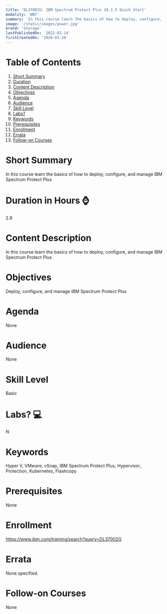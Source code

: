```yaml
---
title: 'DL37002G: IBM Spectrum Protect Plus 10.1.5 Quick Start'
modality: 'WBT'
summary: 'In this course learn the basics of how to deploy, configure, and manage IBM Spectrum Protect Plus'
image: '/static/images/power.jpg'
brand: 'Storage'
lastPublishedOn: '2022-02-14'
firstCreatedOn: '2020-03-20'
---
```

# Table of Contents
1.  [Short Summary](#short-summary)
2.  [Duration](#duration-in-hours-)
3.  [Content Description](#content-description)
4.  [Objectives](#objectives)
5.  [Agenda](#agenda)
6.  [Audience](#audience)
7.  [Skill Level](#skill-level)
8.  [Labs?](#labs-)
9.  [Keywords](#keywords)
10. [Prerequisites](#prerequisites)
11. [Enrollment](#enrollment)
12. [Errata](#errata)
13. [Follow-on Courses](#follow-on-courses)

# Short Summary
In this course learn the basics of how to deploy, configure, and manage IBM Spectrum Protect Plus

# Duration in Hours ⌚
2.8

# Content Description
In this course learn the basics of how to deploy, configure, and manage IBM Spectrum Protect Plus

# Objectives
Deploy, configure, and manage IBM Spectrum Protect Plus



# Agenda
None

# Audience
None

# Skill Level
Basic               

# Labs? 💻
N

# Keywords
Hyper V, VMware, vSnap,  IBM Spectrum Protect Plus,  Hypervisor,  Protection, Kubernetes, Flashcopy

# Prerequisites
None

# Enrollment
https://www.ibm.com/training/search?query=DL37002G

# Errata
None specified.

# Follow-on Courses
None

